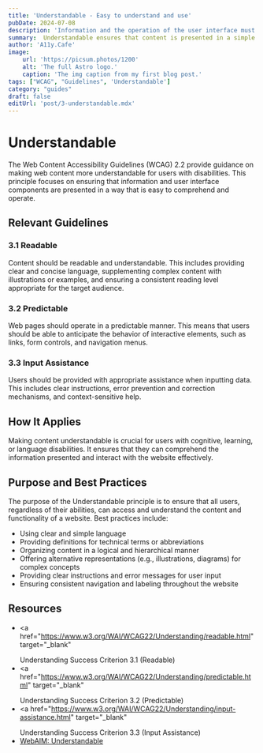 ```yaml
---
title: 'Understandable - Easy to understand and use'
pubDate: 2024-07-08
description: 'Information and the operation of the user interface must be understandable to all users.'
summary:  Understandable ensures that content is presented in a simple and clear manner, it focuses on ensuring that information and user interface components are presented in a way that is easy to comprehend and use (operate).
author: 'A11y.Cafe'
image:
    url: 'https://picsum.photos/1200'
    alt: 'The full Astro logo.'
    caption: 'The img caption from my first blog post.'
tags: ["WCAG", "Guidelines", 'Understandable']
category: "guides"
draft: false
editUrl: 'post/3-understandable.mdx'
---
```


# Understandable

The Web Content Accessibility Guidelines (WCAG) 2.2 provide guidance on making
web content more understandable for users with disabilities. This principle
focuses on ensuring that information and user interface components are presented
in a way that is easy to comprehend and operate.

## Relevant Guidelines

### 3.1 Readable

Content should be readable and understandable. This includes providing clear and
concise language, supplementing complex content with illustrations or examples,
and ensuring a consistent reading level appropriate for the target audience.

### 3.2 Predictable

Web pages should operate in a predictable manner. This means that users should
be able to anticipate the behavior of interactive elements, such as links, form
controls, and navigation menus.

### 3.3 Input Assistance

Users should be provided with appropriate assistance when inputting data. This
includes clear instructions, error prevention and correction mechanisms, and
context-sensitive help.

## How It Applies

Making content understandable is crucial for users with cognitive, learning, or
language disabilities. It ensures that they can comprehend the information
presented and interact with the website effectively.

## Purpose and Best Practices

The purpose of the Understandable principle is to ensure that all users,
regardless of their abilities, can access and understand the content and
functionality of a website. Best practices include:

- Using clear and simple language
- Providing definitions for technical terms or abbreviations
- Organizing content in a logical and hierarchical manner
- Offering alternative representations (e.g., illustrations, diagrams) for
  complex concepts
- Providing clear instructions and error messages for user input
- Ensuring consistent navigation and labeling throughout the website

##  Resources

- <a
    href="https://www.w3.org/WAI/WCAG22/Understanding/readable.html"
    target="_blank"
  >
    Understanding Success Criterion 3.1 (Readable)
  </a>
- <a
    href="https://www.w3.org/WAI/WCAG22/Understanding/predictable.html"
    target="_blank"
  >
    Understanding Success Criterion 3.2 (Predictable)
  </a>
- <a
    href="https://www.w3.org/WAI/WCAG22/Understanding/input-assistance.html"
    target="_blank"
  >
    Understanding Success Criterion 3.3 (Input Assistance)
  </a>
- <a href="https://webaim.org/standards/wcag/understandable" target="_blank">
    WebAIM: Understandable
  </a>

